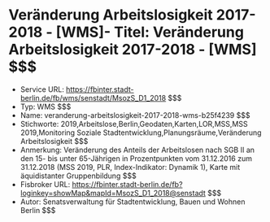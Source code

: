 # Veränderung Arbeitslosigkeit 2017-2018 - [WMS]- Titel: Veränderung Arbeitslosigkeit 2017-2018 - [WMS] $$$
- Service URL: https://fbinter.stadt-berlin.de/fb/wms/senstadt/MsozS_D1_2018 $$$
- Typ: WMS $$$
- Name: veranderung-arbeitslosigkeit-2017-2018-wms-b25f4239 $$$
- Stichworte: 2019,Arbeitslose,Berlin,Geodaten,Karten,LOR,MSS,MSS 2019,Monitoring Soziale Stadtentwicklung,Planungsräume,Veränderung Arbeitslosigkeit $$$
- Anmerkung: Veränderung des Anteils der Arbeitslosen nach SGB II an den 15- bis unter 65-Jährigen in Prozentpunkten vom 31.12.2016 zum 31.12.2018 (MSS 2019, PLR, Index-Indikator: Dynamik 1), Karte mit äquidistanter Gruppenbildung $$$
- Fisbroker URL: https://fbinter.stadt-berlin.de/fb?loginkey=showMap&mapId=MsozS_D1_2018@senstadt $$$
- Autor: Senatsverwaltung für Stadtentwicklung, Bauen und Wohnen Berlin $$$
